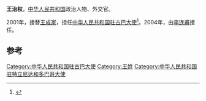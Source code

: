 '''王治权'''，[[中华人民共和国|中华人民共和国]]政治人物、外交官。

2001年，接替[[王成家|王成家]]，担任[[中国驻古巴大使列表|中华人民共和国驻古巴大使]]<ref>{{cite web|author=中华人民共和国外交部|title=中国驻古巴历任大使|url=http://www.mfa.gov.cn/chn/pds/ziliao/wjrw/2167/2174/t9286.htm|publisher=中华人民共和国外交部|accessdate=2012-03-09}}</ref>。2004年，由[[李连甫|李连甫]]接任。

== 参考 ==
{{reflist}}
{{start box}}
{{s-dip}}
{{succession box|[[王成家|王成家]]|[[李连甫|李连甫]]|[[中国驻古巴大使列表|中华人民共和国驻古巴大使]]|2001年7月-2004年2月}}
{{succession box|[[徐亞男|徐亞男]]|[[黃興_(外交官)|黃興]]|[[中國駐特立尼達和多巴哥大使列表|中華人民共和國駐特立尼達和多巴哥大使]]|2004年3月－2005年11月}}
{{end box}}
{{中国政治人物小作品}}

[[Category:中华人民共和国驻古巴大使|Category:中华人民共和国驻古巴大使]]
[[Category:王姓|Category:王姓]]
[[Category:中华人民共和国驻特立尼达和多巴哥大使|Category:中华人民共和国驻特立尼达和多巴哥大使]]